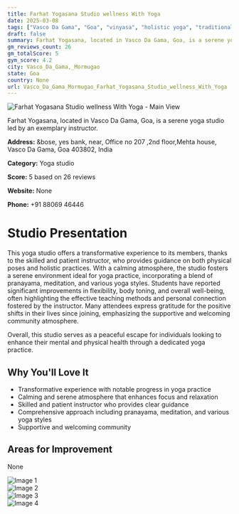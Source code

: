 ```yaml
---
title: Farhat Yogasana Studio wellness With Yoga
date: 2025-03-08
tags: ["Vasco Da Gama", "Goa", "vinyasa", "holistic yoga", "traditional yoga", "calm atmosphere", "welcoming community", "Vasco Da Gama, Mormugao"]  
draft: false
summary: Farhat Yogasana, located in Vasco Da Gama, Goa, is a serene yoga studio led by an exemplary instructor.
gm_reviews_count: 26
gm_totalScore: 5
gym_score: 4.2
city: Vasco_Da_Gama,_Mormugao
state: Goa
country: None
url: Vasco_Da_Gama_Mormugao_Farhat_Yogasana_Studio_wellness_With_Yoga
---
```


<div className="aspect-[16/9] relative my-8">
  <img 
    src="https://lh5.googleusercontent.com/p/AF1QipNdr_UR2zBYWZvvHmKkbzN1yoeavcDV3n1ISmOL=w1920-h1080-k-no"
    alt="Farhat Yogasana Studio wellness With Yoga - Main View"
    className="object-cover absolute inset-0 w-full h-full rounded-lg"
  />
</div>

Farhat Yogasana, located in Vasco Da Gama, Goa, is a serene yoga studio led by an exemplary instructor.

**Address:** &bose, yes bank, near, Office no 207 ,2nd floor,Mehta house, Vasco Da Gama, Goa 403802, India

**Category:** Yoga studio

**Score:** 5 based on 26 reviews

**Website:** None

**Phone:** +91 88069 46446

# Studio Presentation

This yoga studio offers a transformative experience to its members, thanks to the skilled and patient instructor, who provides guidance on both physical poses and holistic practices. With a calming atmosphere, the studio fosters a serene environment ideal for yoga practice, incorporating a blend of pranayama, meditation, and various yoga styles. Students have reported significant improvements in flexibility, body toning, and overall well-being, often highlighting the effective teaching methods and personal connection fostered by the instructor. Many attendees express gratitude for the positive shifts in their lives since joining, emphasizing the supportive and welcoming community atmosphere.

Overall, this studio serves as a peaceful escape for individuals looking to enhance their mental and physical health through a dedicated yoga practice.

## Why You'll Love It

- Transformative experience with notable progress in yoga practice
- Calming and serene atmosphere that enhances focus and relaxation
- Skilled and patient instructor who provides clear guidance
- Comprehensive approach including pranayama, meditation, and various yoga styles
- Supportive and welcoming community

## Areas for Improvement

None

<div className="grid grid-cols-1 xl:grid-cols-2 gap-4 my-8">
<div className="aspect-[4/3] relative"><img src="https://lh3.googleusercontent.com/p/AF1QipMQwvWgvE_9vtZoLAzwtCFRG91gwy04LapCjBzB=w1920-h1080-k-no" alt="Image 1" className="object-cover absolute inset-0 w-full h-full rounded-lg" /></div>
<div className="aspect-[4/3] relative"><img src="https://lh5.googleusercontent.com/p/AF1QipOPlzmIzNimuN7SQjWYJlGC0XQTXOUE8OMESo_E=w1920-h1080-k-no" alt="Image 2" className="object-cover absolute inset-0 w-full h-full rounded-lg" /></div>
<div className="aspect-[4/3] relative"><img src="https://lh5.googleusercontent.com/p/AF1QipMeC8t03F6-4ZuVrPIRnrbDk0XY2FzZS-vp-l_6=w1920-h1080-k-no" alt="Image 3" className="object-cover absolute inset-0 w-full h-full rounded-lg" /></div>
<div className="aspect-[4/3] relative"><img src="https://lh5.googleusercontent.com/p/AF1QipPqbq7D8xzdeREFGUc0VIrkhHDu6VDedoB8vP5k=w1920-h1080-k-no" alt="Image 4" className="object-cover absolute inset-0 w-full h-full rounded-lg" /></div>
</div>